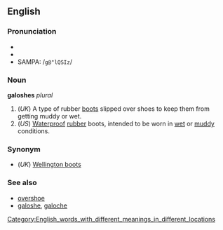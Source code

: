 ==English==
===Pronunciation===
*{{AHD|/gəlŏ'shĭz/}}
*{{IPA|/ɡəˈlɒʃɪz/}}
*SAMPA: /<tt>g@"lQSIz</tt>/

===Noun===
'''galoshes'''  ''plural''

#(''UK'') A type of rubber [[boot]]s slipped over shoes to keep them from getting muddy or wet. 
#(''US'') [[Waterproof]] [[rubber]] boots, intended to be worn in [[wet]] or [[muddy]] conditions.

===Synonym===
*(''UK'') [[Wellington boot]]s

===See also===
*[[overshoe]]
*[[galoshe]], [[galoche]]
[[Category:English_words_with_different_meanings_in_different_locations]]
